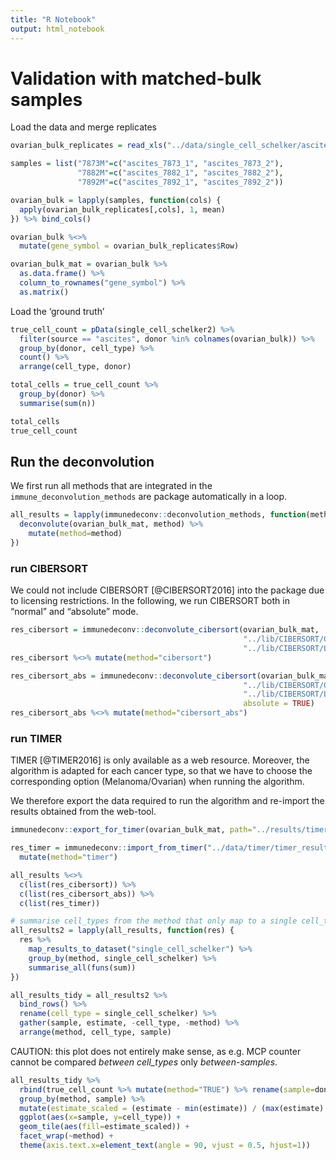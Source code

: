 ```yaml
---
title: "R Notebook"
output: html_notebook
---
```


# Validation with matched-bulk samples

Load the data and merge replicates
```r
ovarian_bulk_replicates = read_xls("../data/single_cell_schelker/ascites_bulk_samples.xls") 

samples = list("7873M"=c("ascites_7873_1", "ascites_7873_2"),
               "7882M"=c("ascites_7882_1", "ascites_7882_2"),
               "7892M"=c("ascites_7892_1", "ascites_7892_2"))

ovarian_bulk = lapply(samples, function(cols) {
  apply(ovarian_bulk_replicates[,cols], 1, mean)
}) %>% bind_cols() 

ovarian_bulk %<>% 
  mutate(gene_symbol = ovarian_bulk_replicates$Row)

ovarian_bulk_mat = ovarian_bulk %>%
  as.data.frame() %>%
  column_to_rownames("gene_symbol") %>%
  as.matrix()
```

Load the 'ground truth'
```r
true_cell_count = pData(single_cell_schelker2) %>% 
  filter(source == "ascites", donor %in% colnames(ovarian_bulk)) %>% 
  group_by(donor, cell_type) %>% 
  count() %>% 
  arrange(cell_type, donor)

total_cells = true_cell_count %>% 
  group_by(donor) %>%
  summarise(sum(n))

total_cells
true_cell_count

```


## Run the deconvolution
We first run all methods that are integrated in the `immune_deconvolution_methods` are package automatically in a loop. 
```r
all_results = lapply(immunedeconv::deconvolution_methods, function(method) {
  deconvolute(ovarian_bulk_mat, method) %>%
    mutate(method=method)
})
```

### run CIBERSORT
We could not include CIBERSORT [@CIBERSORT2016] into the package due to licensing restrictions. 
In the following, we run CIBERSORT both in "normal" and "absolute" mode. 

```r
res_cibersort = immunedeconv::deconvolute_cibersort(ovarian_bulk_mat, 
                                                    "../lib/CIBERSORT/CIBERSORT.R",
                                                    "../lib/CIBERSORT/LM22.txt") 
res_cibersort %<>% mutate(method="cibersort")

res_cibersort_abs = immunedeconv::deconvolute_cibersort(ovarian_bulk_mat, 
                                                    "../lib/CIBERSORT/CIBERSORT.R",
                                                    "../lib/CIBERSORT/LM22.txt",
                                                    absolute = TRUE) 
res_cibersort_abs %<>% mutate(method="cibersort_abs")
```

### run TIMER
TIMER [@TIMER2016] is only available as a web resource. Moreover, the algorithm is adapted for each cancer type, so that we have to choose the corresponding option (Melanoma/Ovarian) when running the algorithm. 

We therefore export the data required to run the algorithm and re-import the results obtained from the web-tool. 

```r
immunedeconv::export_for_timer(ovarian_bulk_mat, path="../results/timer_input_ovarian_bulk.tsv")

res_timer = immunedeconv::import_from_timer("../data/timer/timer_result_ovarian_bulk.csv") %>%
  mutate(method="timer")
```

```r
all_results %<>% 
  c(list(res_cibersort)) %>%
  c(list(res_cibersort_abs)) %>% 
  c(list(res_timer))

# summarise cell_types from the method that only map to a single cell_type in the reference dataset (namely monocytes and macrophages)
all_results2 = lapply(all_results, function(res) {
  res %>% 
    map_results_to_dataset("single_cell_schelker") %>% 
    group_by(method, single_cell_schelker) %>%   
    summarise_all(funs(sum)) 
})

all_results_tidy = all_results2 %>%
  bind_rows() %>%
  rename(cell_type = single_cell_schelker) %>%
  gather(sample, estimate, -cell_type, -method) %>%
  arrange(method, cell_type, sample)
```


CAUTION: this plot does not entirely make sense, as e.g. MCP counter cannot be compared *between cell_types* only *between-samples*. 
```r
all_results_tidy %>%
  rbind(true_cell_count %>% mutate(method="TRUE") %>% rename(sample=donor, estimate=n)) %>%
  group_by(method, sample) %>%
  mutate(estimate_scaled = (estimate - min(estimate)) / (max(estimate) - min(estimate))) %>% 
  ggplot(aes(x=sample, y=cell_type)) + 
  geom_tile(aes(fill=estimate_scaled)) + 
  facet_wrap(~method) + 
  theme(axis.text.x=element_text(angle = 90, vjust = 0.5, hjust=1))

```
